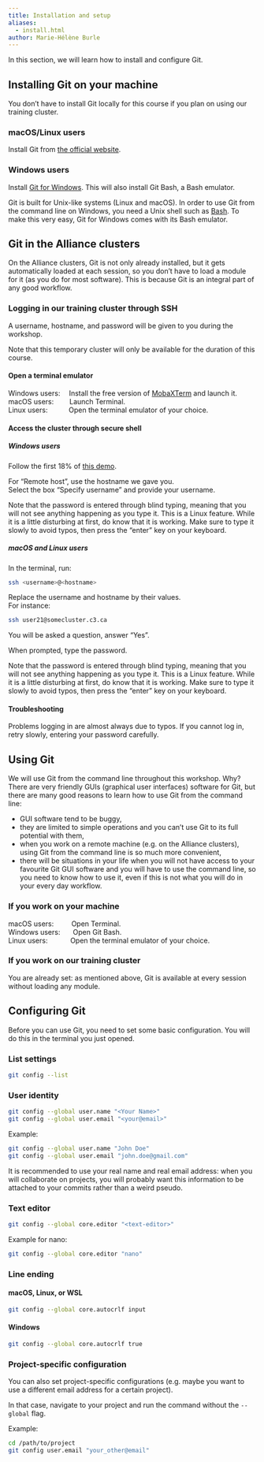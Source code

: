 ```yaml
---
title: Installation and setup
aliases:
  - install.html
author: Marie-Hélène Burle
---
```


:::{.def}

In this section, we will learn how to install and configure Git.

:::

## Installing Git on your machine

:::{.note}

You don't have to install Git locally for this course if you plan on using our training cluster.

:::

### macOS/Linux users

Install Git from [the official website](https://git-scm.com/downloads).

### Windows users

Install [Git for Windows](https://gitforwindows.org/). This will also install Git Bash, a Bash emulator.

:::{.info}

Git is built for Unix-like systems (Linux and macOS). In order to use Git from the command line on Windows, you need a Unix shell such as [Bash](https://en.wikipedia.org/wiki/Bash_(Unix_shell)). To make this very easy, Git for Windows comes with its Bash emulator.

:::

## Git in the Alliance clusters

On the Alliance clusters, Git is not only already installed, but it gets automatically loaded at each session, so you don't have to load a module for it (as you do for most software). This is because Git is an integral part of any good workflow.

### Logging in our training cluster through SSH

:::{.example}

A username, hostname, and password will be given to you during the workshop.

:::

:::{.note}

Note that this temporary cluster will only be available for the duration of this course.

:::

#### Open a terminal emulator

Windows users: &emsp;Install the free version of [MobaXTerm](https://mobaxterm.mobatek.net/download.html) and launch it. \
macOS users: &emsp;&emsp;Launch Terminal. \
Linux users: &emsp;&emsp;&ensp;&nbsp;Open the terminal emulator of your choice.

#### Access the cluster through secure shell

##### Windows users

Follow the first 18% of [this demo](https://mobaxterm.mobatek.net/demo.html).

For "Remote host", use the hostname we gave you. \
Select the box "Specify username" and provide your username.

:::{.note}

Note that the password is entered through blind typing, meaning that you will not see anything happening as you type it. This is a Linux feature. While it is a little disturbing at first, do know that it is working. Make sure to type it slowly to avoid typos, then press the "enter" key on your keyboard.

:::

##### macOS and Linux users

In the terminal, run:

```.bash
ssh <username>@<hostname>
```

:::{.note}

Replace the username and hostname by their values.<br>
For instance:

```.bash
ssh user21@somecluster.c3.ca
```

:::

You will be asked a question, answer "Yes".

When prompted, type the password.

:::{.note}

Note that the password is entered through blind typing, meaning that you will not see anything happening as you type it. This is a Linux feature. While it is a little disturbing at first, do know that it is working. Make sure to type it slowly to avoid typos, then press the "enter" key on your keyboard.

:::

#### Troubleshooting

Problems logging in are almost always due to typos. If you cannot log in, retry slowly, entering your password carefully.

## Using Git

We will use Git from the command line throughout this workshop. Why? There are very friendly GUIs (graphical user interfaces) software for Git, but there are many good reasons to learn how to use Git from the command line:

- GUI software tend to be buggy,
- they are limited to simple operations and you can't use Git to its full potential with them,
- when you work on a remote machine (e.g. on the Alliance clusters), using Git from the command line is so much more convenient,
- there will be situations in your life when you will not have access to your favourite Git GUI software and you will have to use the command line, so you need to know how to use it, even if this is not what you will do in your every day workflow.

### If you work on your machine

macOS users: &ensp;&ensp;&ensp;&ensp;&nbsp;Open Terminal.\
Windows users: &emsp;&nbsp;&nbsp;Open Git Bash.\
Linux users: &emsp;&emsp;&emsp;Open the terminal emulator of your choice.

### If you work on our training cluster

You are already set: as mentioned above, Git is available at every session without loading any module.

## Configuring Git

Before you can use Git, you need to set some basic configuration. You will do this in the terminal you just opened.

### List settings

```.bash
git config --list
```

### User identity

```.bash
git config --global user.name "<Your Name>"
git config --global user.email "<your@email>"
```

:::{.example}

Example:

:::

```.bash
git config --global user.name "John Doe"
git config --global user.email "john.doe@gmail.com"
```

:::{.note}

It is recommended to use your real name and real email address: when you will collaborate on projects, you will probably want this information to be attached to your commits rather than a weird pseudo.

:::

### Text editor

```.bash
git config --global core.editor "<text-editor>"
```

:::{.example}

Example for nano:

:::

```.bash
git config --global core.editor "nano"
```

### Line ending

#### macOS, Linux, or WSL

```.bash
git config --global core.autocrlf input
```

#### Windows

```.bash
git config --global core.autocrlf true
```

### Project-specific configuration

You can also set project-specific configurations (e.g. maybe you want to use a different email address for a certain project).

In that case, navigate to your project and run the command without the `--global` flag.

:::{.example}

Example:

:::

```.bash
cd /path/to/project
git config user.email "your_other@email"
```
